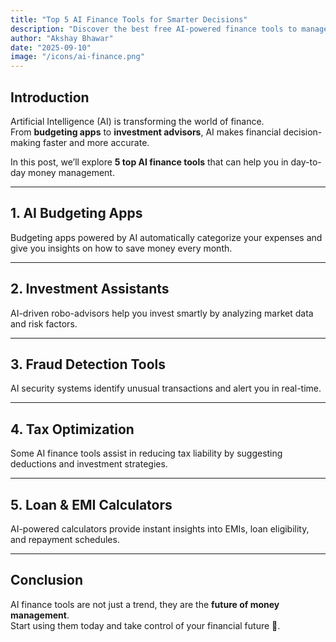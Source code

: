 ```yaml
---
title: "Top 5 AI Finance Tools for Smarter Decisions"
description: "Discover the best free AI-powered finance tools to manage money, investments, and budgeting effectively."
author: "Akshay Bhawar"
date: "2025-09-10"
image: "/icons/ai-finance.png"
---
```


## Introduction

Artificial Intelligence (AI) is transforming the world of finance.  
From **budgeting apps** to **investment advisors**, AI makes financial decision-making faster and more accurate.  

In this post, we’ll explore **5 top AI finance tools** that can help you in day-to-day money management.

---

## 1. AI Budgeting Apps

Budgeting apps powered by AI automatically categorize your expenses and give you insights on how to save money every month.

---

## 2. Investment Assistants

AI-driven robo-advisors help you invest smartly by analyzing market data and risk factors.

---

## 3. Fraud Detection Tools

AI security systems identify unusual transactions and alert you in real-time.

---

## 4. Tax Optimization

Some AI finance tools assist in reducing tax liability by suggesting deductions and investment strategies.

---

## 5. Loan & EMI Calculators

AI-powered calculators provide instant insights into EMIs, loan eligibility, and repayment schedules.

---

## Conclusion

AI finance tools are not just a trend, they are the **future of money management**.  
Start using them today and take control of your financial future 🚀.
